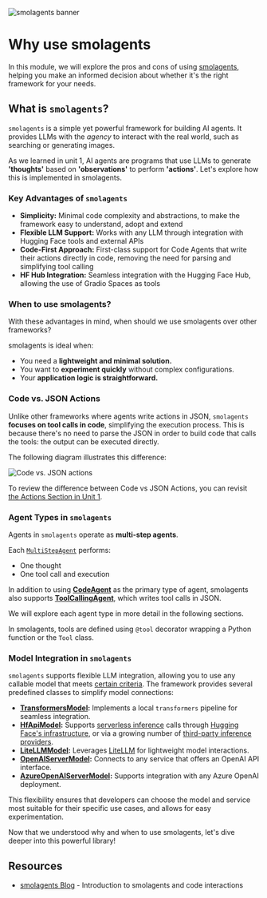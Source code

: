 ![smolagents banner](https://huggingface.co/datasets/huggingface/documentation-images/resolve/main/smolagents/license_to_call.png)
# Why use smolagents

In this module, we will explore the pros and cons of using [smolagents](https://huggingface.co/docs/smolagents/en/index), helping you make an informed decision about whether it's the right framework for your needs.

## What is `smolagents`?

`smolagents` is a simple yet powerful framework for building AI agents. It provides LLMs with the _agency_ to interact with the real world, such as searching or generating images.

As we learned in unit 1, AI agents are programs that use LLMs to generate **'thoughts'** based on **'observations'** to perform **'actions'**. Let's explore how this is implemented in smolagents.

### Key Advantages of `smolagents`
- **Simplicity:** Minimal code complexity and abstractions, to make the framework easy to understand, adopt and extend
- **Flexible LLM Support:** Works with any LLM through integration with Hugging Face tools and external APIs
- **Code-First Approach:** First-class support for Code Agents that write their actions directly in code, removing the need for parsing and simplifying tool calling 
- **HF Hub Integration:** Seamless integration with the Hugging Face Hub, allowing the use of Gradio Spaces as tools

### When to use smolagents?

With these advantages in mind, when should we use smolagents over other frameworks? 

smolagents is ideal when:
- You need a **lightweight and minimal solution.**
- You want to **experiment quickly** without complex configurations.
- Your **application logic is straightforward.**

### Code vs. JSON Actions
Unlike other frameworks where agents write actions in JSON, `smolagents` **focuses on tool calls in code**, simplifying the execution process. This is because there's no need to parse the JSON in order to build code that calls the tools: the output can be executed directly.

The following diagram illustrates this difference:

![Code vs. JSON actions](https://huggingface.co/datasets/huggingface/documentation-images/resolve/main/transformers/code_vs_json_actions.png)

To review the difference between Code vs JSON Actions, you can revisit [the Actions Section in Unit 1](https://huggingface.co/learn/agents-course/unit1/actions#actions-enabling-the-agent-to-engage-with-its-environment).

### Agent Types in `smolagents`

Agents in `smolagents` operate as **multi-step agents**. 

Each [`MultiStepAgent`](https://huggingface.co/docs/smolagents/main/en/reference/agents#smolagents.MultiStepAgent) performs:
- One thought
- One tool call and execution

In addition to using **[CodeAgent](https://huggingface.co/docs/smolagents/main/en/reference/agents#smolagents.CodeAgent)** as the primary type of agent, smolagents also supports **[ToolCallingAgent](https://huggingface.co/docs/smolagents/main/en/reference/agents#smolagents.ToolCallingAgent)**, which writes tool calls in JSON.

We will explore each agent type in more detail in the following sections.

<Tip> 
In smolagents, tools are defined using <code>@tool</code> decorator wrapping a Python function or the <code>Tool</code> class.
</Tip>

### Model Integration in `smolagents`
`smolagents` supports flexible LLM integration, allowing you to use any callable model that meets [certain criteria](https://huggingface.co/docs/smolagents/main/en/reference/models). The framework provides several predefined classes to simplify model connections:

- **[TransformersModel](https://huggingface.co/docs/smolagents/main/en/reference/models#smolagents.TransformersModel):** Implements a local `transformers` pipeline for seamless integration.
- **[HfApiModel](https://huggingface.co/docs/smolagents/main/en/reference/models#smolagents.HfApiModel):** Supports [serverless inference](https://huggingface.co/docs/huggingface_hub/main/en/guides/inference) calls through [Hugging Face's infrastructure](https://huggingface.co/docs/api-inference/index), or via a growing number of [third-party inference providers](https://huggingface.co/docs/huggingface_hub/main/en/guides/inference#supported-providers-and-tasks).
- **[LiteLLMModel](https://huggingface.co/docs/smolagents/main/en/reference/models#smolagents.LiteLLMModel):** Leverages [LiteLLM](https://www.litellm.ai/) for lightweight model interactions.
- **[OpenAIServerModel](https://huggingface.co/docs/smolagents/main/en/reference/models#smolagents.OpenAIServerModel):** Connects to any service that offers an OpenAI API interface.
- **[AzureOpenAIServerModel](https://huggingface.co/docs/smolagents/main/en/reference/models#smolagents.AzureOpenAIServerModel):** Supports integration with any Azure OpenAI deployment.

This flexibility ensures that developers can choose the model and service most suitable for their specific use cases, and allows for easy experimentation.

Now that we understood why and when to use smolagents, let's dive deeper into this powerful library!

## Resources

- [smolagents Blog](https://huggingface.co/blog/smolagents) - Introduction to smolagents and code interactions

